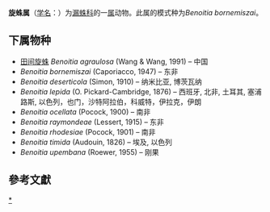 {{Automatic taxobox
| taxon = Benoitia
| authority = Lehtinen, 1967
| type species = ''Benoitia bornemiszai''
| type species authority = Caporiacco, 1947
}}
'''旋蛛属'''（[[学名|学名]]：{{lang|la|''Benoitia ''}}）为[[漏蛛科|漏蛛科]]的一[[属|属]]动物。此属的模式种为''Benoitia bornemiszai''。

==下属物种==
* [[田间旋蛛|田间旋蛛]] ''Benoitia agraulosa'' (Wang & Wang, 1991) – 中国
* ''Benoitia bornemiszai'' (Caporiacco, 1947) – 东非
* ''Benoitia deserticola'' (Simon, 1910) – 纳米比亚, 博茨瓦纳
* ''Benoitia lepida'' (O. Pickard-Cambridge, 1876) – 西班牙, 北非, 土耳其, 塞浦路斯, 以色列，也门，沙特阿拉伯，科威特，伊拉克，伊朗
* ''Benoitia ocellata'' (Pocock, 1900) – 南非
* ''Benoitia raymondeae'' (Lessert, 1915) – 东非
* ''Benoitia rhodesiae'' (Pocock, 1901) – 南非
* ''Benoitia timida'' (Audouin, 1826) – 埃及, 以色列
* ''Benoitia upembana'' (Roewer, 1955) – 刚果

==參考文獻==
{{reflist}}

{{taxonbar}}

[[Category:_旋蛛属|*]]